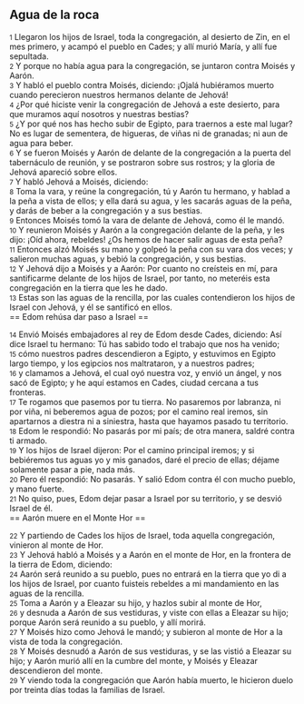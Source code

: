 == Agua de la roca ==

{{anchor|1}} <small>1</small> Llegaron los hijos de Israel, toda la congregación, al desierto de Zin, en el mes primero, y acampó el pueblo en Cades; y allí murió María, y allí fue sepultada.<br>
{{anchor|2}} <small>2</small> Y porque no había agua para la congregación, se juntaron contra Moisés y Aarón.<br>
{{anchor|3}} <small>3</small> Y habló el pueblo contra Moisés, diciendo: ¡Ojalá hubiéramos muerto cuando perecieron nuestros hermanos delante de Jehová!<br>
{{anchor|4}} <small>4</small> ¿Por qué hiciste venir la congregación de Jehová a este desierto, para que muramos aquí nosotros y nuestras bestias?<br>
{{anchor|5}} <small>5</small> ¿Y por qué nos has hecho subir de Egipto, para traernos a este mal lugar? No es lugar de sementera, de higueras, de viñas ni de granadas; ni aun de agua para beber.<br>
{{anchor|6}} <small>6</small> Y se fueron Moisés y Aarón de delante de la congregación a la puerta del tabernáculo de reunión, y se postraron sobre sus rostros; y la gloria de Jehová apareció sobre ellos.<br>
{{anchor|7}} <small>7</small> Y habló Jehová a Moisés, diciendo:<br>
{{anchor|8}} <small>8</small> Toma la vara, y reúne la congregación, tú y Aarón tu hermano, y hablad a la peña a vista de ellos; y ella dará su agua, y les sacarás aguas de la peña, y darás de beber a la congregación y a sus bestias.<br>
{{anchor|9}} <small>9</small> Entonces Moisés tomó la vara de delante de Jehová, como él le mandó.<br>
{{anchor|10}} <small>10</small> Y reunieron Moisés y Aarón a la congregación delante de la peña, y les dijo: ¡Oíd ahora, rebeldes! ¿Os hemos de hacer salir aguas de esta peña?<br>
{{anchor|11}} <small>11</small> Entonces alzó Moisés su mano y golpeó la peña con su vara dos veces; y salieron muchas aguas, y bebió la congregación, y sus bestias.<br>
{{anchor|12}} <small>12</small> Y Jehová dijo a Moisés y a Aarón: Por cuanto no creísteis en mí, para santificarme delante de los hijos de Israel, por tanto, no meteréis esta congregación en la tierra que les he dado.<br>
{{anchor|13}} <small>13</small> Estas son las aguas de la rencilla, por las cuales contendieron los hijos de Israel con Jehová, y él se santificó en ellos.<br>
== Edom rehúsa dar paso a Israel ==

{{anchor|14}} <small>14</small> Envió Moisés embajadores al rey de Edom desde Cades, diciendo: Así dice Israel tu hermano: Tú has sabido todo el trabajo que nos ha venido;<br>
{{anchor|15}} <small>15</small> cómo nuestros padres descendieron a Egipto, y estuvimos en Egipto largo tiempo, y los egipcios nos maltrataron, y a nuestros padres;<br>
{{anchor|16}} <small>16</small> y clamamos a Jehová, el cual oyó nuestra voz, y envió un ángel, y nos sacó de Egipto; y he aquí estamos en Cades, ciudad cercana a tus fronteras.<br>
{{anchor|17}} <small>17</small> Te rogamos que pasemos por tu tierra. No pasaremos por labranza, ni por viña, ni beberemos agua de pozos; por el camino real iremos, sin apartarnos a diestra ni a siniestra, hasta que hayamos pasado tu territorio.<br>
{{anchor|18}} <small>18</small> Edom le respondió: No pasarás por mi país; de otra manera, saldré contra ti armado.<br>
{{anchor|19}} <small>19</small> Y los hijos de Israel dijeron: Por el camino principal iremos; y si bebiéremos tus aguas yo y mis ganados, daré el precio de ellas; déjame solamente pasar a pie, nada más.<br>
{{anchor|20}} <small>20</small> Pero él respondió: No pasarás. Y salió Edom contra él con mucho pueblo, y mano fuerte.<br>
{{anchor|21}} <small>21</small> No quiso, pues, Edom dejar pasar a Israel por su territorio, y se desvió Israel de él.<br>
== Aarón muere en el Monte Hor ==

{{anchor|22}} <small>22</small> Y partiendo de Cades los hijos de Israel, toda aquella congregación, vinieron al monte de Hor.<br>
{{anchor|23}} <small>23</small> Y Jehová habló a Moisés y a Aarón en el monte de Hor, en la frontera de la tierra de Edom, diciendo:<br>
{{anchor|24}} <small>24</small> Aarón será reunido a su pueblo, pues no entrará en la tierra que yo di a los hijos de Israel, por cuanto fuisteis rebeldes a mi mandamiento en las aguas de la rencilla.<br>
{{anchor|25}} <small>25</small> Toma a Aarón y a Eleazar su hijo, y hazlos subir al monte de Hor,<br>
{{anchor|26}} <small>26</small> y desnuda a Aarón de sus vestiduras, y viste con ellas a Eleazar su hijo; porque Aarón será reunido a su pueblo, y allí morirá.<br>
{{anchor|27}} <small>27</small> Y Moisés hizo como Jehová le mandó; y subieron al monte de Hor a la vista de toda la congregación.<br>
{{anchor|28}} <small>28</small> Y Moisés desnudó a Aarón de sus vestiduras, y se las vistió a Eleazar su hijo; y Aarón murió allí en la cumbre del monte, y Moisés y Eleazar descendieron del monte.<br>
{{anchor|29}} <small>29</small> Y viendo toda la congregación que Aarón había muerto, le hicieron duelo por treinta días todas la familias de Israel.<br>
